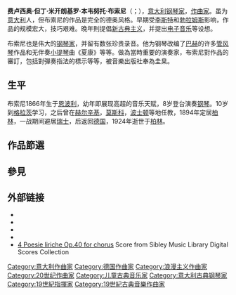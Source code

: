 {{Unreferenced|time=2020-06-27T21:01:35+00:00}}
{{noteTA
|G1=Music
|1=zh-hans:布索尼; zh-hant:布梭尼;
|2=zh-hans:费卢西奥; zh-hant:費魯喬;
}}
{{Infobox classical
| 中文名 = 布索尼
| 画像 = Ferruccio Busoni, ca 1895.jpg
| 附注 = 布梭尼，約1895年
| 原文名 = Ferruccio Dante Michelangiolo Benvenuto Busoni
| 国别 = 意大利    
| 出生日期 = {{birth date|1866|4|1}}
| 出生地 = 恩波利
| 逝世日期 = {{death date and age|1924|7|27|1866|4|1}}
| 逝世地 = 柏林
| 所属时期 = 浪漫主义，20世纪
| 所属乐派 =  
| 擅长作品类型 = 歌剧，管弦乐，室内乐，钢琴音乐
| 代表作 = 歌剧《图兰朵》《浮士德博士》，管弦乐《喜剧序曲》《交响夜曲》，钢琴协奏曲，小提琴协奏曲，两首小提琴奏鸣曲，双钢琴《对位幻想曲》，24首钢琴前奏曲，肖邦主题变奏曲，巴赫《夏康》钢琴改编曲
| 师从 = [[雅达松|雅达松]]
| 学生 = [[魏尔|魏尔]]，[[埃德加·瓦雷兹|瓦雷兹]]，{{le|斯蒂芬·沃尔普|Stefan Wolpe}}，[[帕姆格伦|帕姆格伦]]
| 官方网站 = 
}}

'''费卢西奥·但丁·米开朗基罗·本韦努托·布索尼'''（{{lang-it|Ferruccio Dante Michelangiolo Benvenuto Busoni}}；{{bd|1866年|4月1日|1924年|7月27日|catIdx=B}}），[[意大利|意大利]][[钢琴家|钢琴家]]，[[作曲家|作曲家]]。虽为[[意大利|意大利]]人，但布索尼的作品是完全的德奥风格。早期受[[弗朗茨·李斯特|李斯特]]和[[勃拉姆斯|勃拉姆斯]]影响，作品的规模宏大，技巧艰难。晚年則提倡[[新古典主义音乐|新古典主义]]，并提出[[电子音乐|电子音乐]]等设想。

布索尼也是伟大的[[钢琴家|钢琴家]]，并留有数张珍贵录音。他为钢琴改编了[[巴赫|巴赫]]的许多[[管风琴|管风琴]]作品和无伴奏[[小提琴|小提琴]]曲《夏康》等等。做為當時重要的演奏家，布索尼對作品的審訂，包括對彈奏指法的標示等等，被音樂出版社奉為圭臬。

== 生平 ==
布索尼1866年生于[[恩波利|恩波利]]，幼年即展现高超的音乐天赋，8岁登台演奏[[钢琴|钢琴]]。10岁到[[格拉茨|格拉茨]]学习，之后曾在[[赫尔辛基|赫尔辛基]]，[[莫斯科|莫斯科]]，[[波士顿|波士顿]]等地任教，1894年定居[[柏林|柏林]]，一战期间避居[[瑞士|瑞士]]，后返回[[德国|德国]]，1924年逝世于[[柏林|柏林]]。
{{expand section}}

== 作品節選 ==
{{empty section}}

== 參見 ==
{{Portal box|古典音樂}}

== 外部链接 ==
{{Wikiquote}}
{{Commons category|Ferruccio Busoni}}
* {{Gutenberg author |id=26666| name=费卢西奥·布索尼}}
* {{Internet Archive author |sname=费卢西奥·布索尼}}
* {{PM20|FID=pe/002821}}
* {{IMSLP|id=Busoni%2C_Ferruccio|cname=费卢西奥·布索尼}}
* [http://hdl.handle.net/1802/3202 4 Poesie liriche Op.40 for chorus] Score from Sibley Music Library Digital Scores Collection

{{Authority control}}

{{DEFAULTSORT:Busoni, Ferruccio}}
[[Category:意大利作曲家|Category:意大利作曲家]]
[[Category:德国作曲家|Category:德国作曲家]]
[[Category:浪漫主义作曲家|Category:浪漫主义作曲家]]
[[Category:20世纪作曲家|Category:20世纪作曲家]]
[[Category:儿童古典音乐家|Category:儿童古典音乐家]]
[[Category:意大利古典钢琴家|Category:意大利古典钢琴家]]
[[Category:19世紀指揮家|Category:19世紀指揮家]]
[[Category:19世紀古典音樂作曲家|Category:19世紀古典音樂作曲家]]